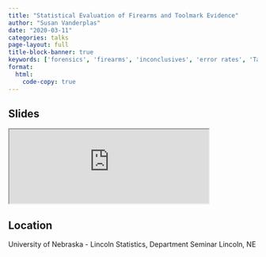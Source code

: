 ```yaml
---
title: "Statistical Evaluation of Firearms and Toolmark Evidence"
author: "Susan Vanderplas"
date: "2020-03-11"
categories: talks
page-layout: full
title-block-banner: true
keywords: ['forensics', 'firearms', 'inconclusives', 'error rates', 'Talk']
format:
  html:
    code-copy: true
---
```

 
## Slides

<iframe src='https://srvanderplas.github.io/Presentations/2020-UNL-Forensics/#1' height='auto' width='80%'>
                        </iframe>
## Location
University of Nebraska - Lincoln
Statistics, Department Seminar
Lincoln, NE
